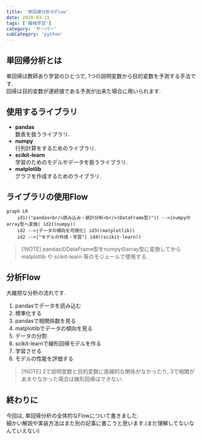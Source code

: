```yaml
---
title: '単回帰分析のFlow'
date: 2020-03-15
tags: ['機械学習']
category: 'サーバー'
subCategory: 'python'
---
```


## 単回帰分析とは

単回帰は教師あり学習のひとつで, 1つの説明変数から目的変数を予測する手法です.\
回帰は目的変数が連続値である予測が出来た場合に用いられます.

## 使用するライブラリ

- **pandas**\
  数表を扱うライブラリ.
- **numpy**\
  行列計算をするためのライブラリ.
- **scikit-learn**\
  学習のためのモデルやデータを扱うライブラリ.
- **matplotlib**\
  グラフを作成するためのライブラリ.

## ライブラリの使用Flow

```mermaid,autorun
graph LR
    id1(("pandas<br/>読み込み・統計分析<br/>(DataFrame型)")) -->|numpyのarray型へ変換| id2((numpy))
    id2 -->|データの傾向を可視化| id3((matplotlib))
    id2 -->|"モデルの作成・学習"| id4((scikit-learn))
```

> [!NOTE] pandasのDataFrame型をnumpyのarray型に変換してから matplotlib や scikit-learn
> 等のモジュールで使用する.

## 分析Flow

大雑把な分析の流れです.

1. pandasでデータを読み込む
2. 標準化する
3. pandasで相関係数を見る
4. matplotlibでデータの傾向を見る
5. データの分割
6. scikit-learnで線形回帰モデルを作る
7. 学習させる
8. モデルの性能を評価する

> [!NOTE] 2で説明変数と目的変数に直線的な関係がなかったり, 3で相関があまりなかった場合は線形回帰はできない.

## 終わりに

今回は, 単回帰分析の全体的なFlowについて書きました.\
細かい解説や実装方法はまた別の記事に書こうと思います.(まだ理解してないなんていえない)

